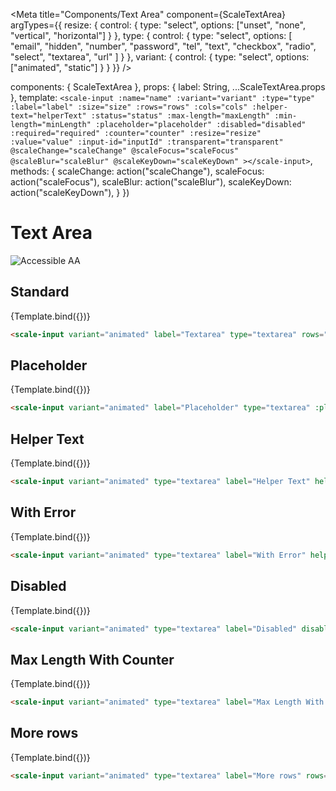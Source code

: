 
<Meta
  title="Components/Text Area"
  component={ScaleTextArea}
  argTypes={{
    resize: {
      control: {
        type: "select",
        options: ["unset", "none", "vertical", "horizontal"]
      }
    },
    type: {
      control: {
        type: "select",
        options: [
          "email",
          "hidden",
          "number",
          "password",
          "tel",
          "text",
          "checkbox",
          "radio",
          "select",
          "textarea",
          "url"
        ]
      }
    },
    variant: {
      control: { type: "select", options: ["animated", "static"] }
    }
  }}
/>

  components: { ScaleTextArea },
  props: {
    label: String,
    ...ScaleTextArea.props
  },
  template: `
    <scale-input
      :name="name"
      :variant="variant"
      :type="type"
      :label="label"
      :size="size"
      :rows="rows"
      :cols="cols"
      :helper-text="helperText"
      :status="status"
      :max-length="maxLength"
      :min-length="minLength"
      :placeholder="placeholder"
      :disabled="disabled"
      :required="required"
      :counter="counter"
      :resize="resize"
      :value="value"
      :input-id="inputId"
      :transparent="transparent"
      @scaleChange="scaleChange"
      @scaleFocus="scaleFocus"
      @scaleBlur="scaleBlur"
      @scaleKeyDown="scaleKeyDown"
    ></scale-input>
  `,
  methods: {
    scaleChange: action("scaleChange"),
    scaleFocus: action("scaleFocus"),
    scaleBlur: action("scaleBlur"),
    scaleKeyDown: action("scaleKeyDown"),
  }
})

<div style={{display: 'inline-flex', alignItems: 'center', justifyContent: 'space-between', width: '100%'}}>
    <h1>Text Area</h1>
    <img src="assets/aa.png" alt="Accessible AA" />
</div>

## Standard

<Canvas withSource="none">
  <Story
    name="Standard"
    args={{
      label: "Textarea",
      type: "textarea",
      rows: 3,
      resize: "vertical",
      variant: 'animated'
    }}
  >
    {Template.bind({})}
  </Story>
</Canvas>

<ArgsTable story="Standard" />

```html
<scale-input variant="animated" label="Textarea" type="textarea" rows="3" resize="vertical"></scale-input>
```



## Placeholder

<Canvas withSource="none">
  <Story
    name="Placeholder"
    args={{
      type: "textarea",
      label: "Placeholder",
      placeholder: "this is the placeholder",
      variant: 'animated'
    }}
  >
    {Template.bind({})}
  </Story>
</Canvas>

```html
<scale-input variant="animated" label="Placeholder" type="textarea" :placeholder="this is the placeholder"></scale-input>
```


## Helper Text

<Canvas withSource="none">
  <Story
    name="Helper Text"
    args={{
      type: "textarea",
      helperText: "Make sure to fill this",
      label: "Helper Text",
      variant: 'animated'
    }}
  >
    {Template.bind({})}
  </Story>
</Canvas>

```html
<scale-input variant="animated" type="textarea" label="Helper Text" helperText="Make sure to fill this"></scale-input>
```

## With Error

<Canvas withSource="none">
  <Story
    name="With Error"
    args={{
      type: "textarea",
      label: "With Error",
      status: "error",
      helperText: "something is wrong",
      variant: 'animated'
    }}
  >
    {Template.bind({})}
  </Story>
</Canvas>

```html
<scale-input variant="animated" type="textarea" label="With Error" helper-text="something is wrong" status="error"></scale-input>
```


## Disabled

<Canvas withSource="none">
  <Story
    name="Disabled"
    args={{
      type: "textarea",
      label: "Disabled",
      disabled: true,
      variant: 'animated'
    }}
  >
    {Template.bind({})}
  </Story>
</Canvas>

```html
<scale-input variant="animated" type="textarea" label="Disabled" disabled></scale-input>
```


## Max Length With Counter

<Canvas withSource="none">
  <Story
    name="Max Length With Counter"
    args={{
      label: "Max Length With Counter",
      maxLength: 10,
      counter: true,
      type: "textarea",
      variant: 'animated'
    }}
  >
    {Template.bind({})}
  </Story>
</Canvas>

```html
<scale-input variant="animated" type="textarea" label="Max Length With Counter" max-length="10" counter></scale-input>
```


## More rows

<Canvas withSource="none">
  <Story
    name="More rows"
    args={{
      label: "More rows",
      type: "textarea",
      rows: 10,
      variant: 'animated'
    }}
  >
    {Template.bind({})}
  </Story>
</Canvas>

```html
<scale-input variant="animated" type="textarea" label="More rows" rows="10"></scale-input>
```
